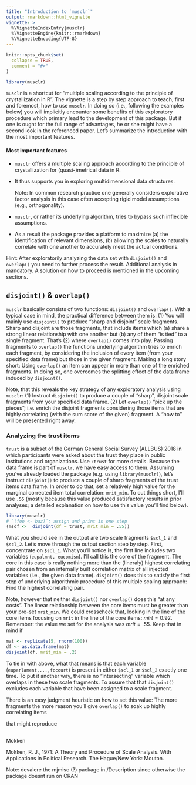 ```yaml
---
title: "Introduction to `musclr`" 
output: rmarkdown::html_vignette
vignette: >
  %\VignetteIndexEntry{musclr}
  %\VignetteEngine{knitr::rmarkdown}
  %\VignetteEncoding{UTF-8}
---
```


```r
knitr::opts_chunk$set(
  collapse = TRUE,
  comment = "#>"
)
```

```r
library(musclr)
```

`musclr` is a shortcut for "multiple scaling according to the principle of 
crystallization in R". The vignette is a step by step approach to teach, first 
and foremost, how to use `musclr`. In doing so (i.e., following the examples 
below) you will implicitly encounter some benefits of this exploratory 
procedure which primary lead to the development of this package. But if one
is ought for the full range of advantages, he or she might have a second look in 
the referenced paper. Let's summarize the introduction with the most important 
features.

#### Most important features 

* `musclr` offers a multiple scaling approach according to the principle 
  of crystallization for (quasi-)metrical data in R.

* It thus supports you in exploring multidimensional data structures. 

  Note: In common research practice one generally considers explorative factor
  analysis in this case often accepting rigid model assumptions (e.g.,
  orthogonality). 

* `musclr`, or rather its underlying algorithm, tries to bypass such inflexible 
  assumptions. 

* As a result the package provides a platform to maximize (a) the identification 
  of relevant dimensions, (b) allowing the scales to naturally correlate with 
  one another to accurately meet the actual conditions. 

 Hint: After exploratorily analyzing the data set with `disjoint()` and 
 `overlap()` you need to further process the result. Additional analysis in 
 mandatory. A solution on how to proceed is mentioned in the upcoming sections. 
 
## `disjoint()` &  `overlap()`

`musclr` basically consists of two functions: `disjoint()` and `overlap()`.
With a typical case in mind, the practical difference between them is: (1) You
will mainly use `disjoint()` to produce "sharp and disjoint" scale fragments.
Sharp and disjoint are those fragments, that include items which (a) share a
strong linear relationship with one another but (b) any of them "is tied" to a
single fragment. That's (2) where `overlap()` comes into play. Passing
fragments to `overlap()` the functions underlying algorithm tries to enrich
each fragment, by considering the inclusion of every item (from your specified
data frame) but those in the given fragment. Making a long story short: Using
`overlap()` an item can appear in more than one of the enriched fragments. In
doing so, one overcomes the splitting effect of the data frame induced by
`disjoint()`.

Note, that this reveals the key strategy of any exploratory analysis using
`musclr`: (1) Instruct `disjoint()` to produce a couple of "sharp", disjoint
scale fragments from your specified data frame. (2) Let `overlap()` "pick up
the pieces"; i.e. enrich the disjoint fragments considering those items that
are highly correlating (with the sum score of the given) fragment. A "how to"
will be presented right away.

### Analyzing the trust items

`trust` is a subset of the German General Social Survey (ALLBUS) 2018 in which
participants were asked about the trust they place in public institutions and
organizations. Use `?trust` for more details. Because the data frame is part of
`musclr`, we have easy access to them. Assuming you've already loaded the
package (e.g. using `library(musclr)`), let's instruct `disjoint()` to produce
a couple of sharp fragments of the trust items data.frame. In order to do that,
set a relatively high value for the marginal corrected item total correlation:
`mrit_min`. To cut things short, I'll use `.55` (mostly because this value
produced satisfactory results in prior analyses; a detailed explanation on how 
to use this value you'll find below).

```r
library(musclr)
# `(foo <- baz)`: assign and print in one step
(msdf <-  disjoint(df = trust, mrit_min = .55))
```

What you should see in the output are two scale fragments `$scl_1` and
`$scl_2`.  Let's move through the output section step by step. First,
concentrate on `$scl_1`. What you'll notice is, the first line includes two
variables (`eupalmnt, eucomisn`). I'll call this the core of the fragment. The
core in this case is really nothing more than the (lineraly) highest
correlating pair chosen from an internally built correlation matrix of all
injected variables (i.e., the given data frame). `disjoint()` does this to
satisfy the first step of underlying algorithmic procedure of this multiple
scaling approach: Find the highest correlating pair. 

Note, however that neither `disjoint()` nor `overlap()` does this "at any
costs". The linear relationship between the core items must be greater than
your pre-set `mrit_min`. We could crosscheck that, looking in the line of the
core items focusing on `mrit` in the line of the core items: $mirt = 0.92$.
Remember: the value we set for the analysis was $mrit = .55$. Keep that in mind
if 

```r
mat <- replicate(5, rnorm(100))
df <- as.data.frame(mat)
disjoint(df, mrit_min = .2)
```






To tie in with above, what that means is that each variable
(`euparlament,...,fccourt`) is present in either `$scl_1` or `$scl_2` exactly
one time. To put it another way, there is no "intersecting" variable which
overlaps in these two scale fragments. To assure that that `disjoint()` excludes
each variable that have been assigned to a scale fragment. 






There is an easy
judgment heuristic on how to set this value: The more fragments the more reason
you'll give `overlap()` to soak up highly correlating items 

that might reproduce 

 



##

Mokken 
 
 
Mokken, R. J., 1971: A Theory and Procedure of Scale
Analysis. With Applications in Political Research. The
Hague/New York: Mouton.
 
 
 
 
Note: devalere the mjmisc (?) package in /Description since otherwise the package
doesnt run on CRAN 


